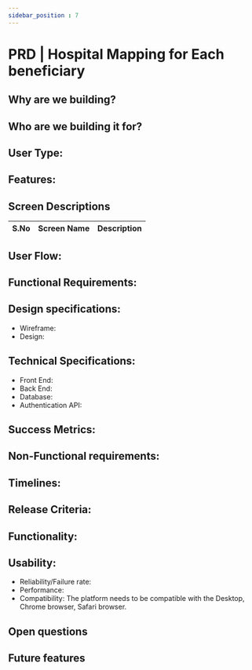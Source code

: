 ```yaml
---
sidebar_position : 7
---
```


# PRD | Hospital Mapping for Each beneficiary

## Why are we building? 



## Who are we building it for? 

## User Type: 


## Features: 



## Screen Descriptions

|S.No|Screen Name|Description|
|-|-|-|

## User Flow:  

## Functional Requirements: 


## Design specifications:
- Wireframe: 
- Design: 

## Technical Specifications:

- Front End: 
- Back End: 
- Database: 
- Authentication API: 

## Success Metrics: 

## Non-Functional requirements:

## Timelines: 

## Release Criteria: 

## Functionality:
## Usability:
- Reliability/Failure rate:
- Performance:
- Compatibility: 
    The platform needs to be compatible with the Desktop, Chrome browser, Safari browser. 

## Open questions


## Future features
